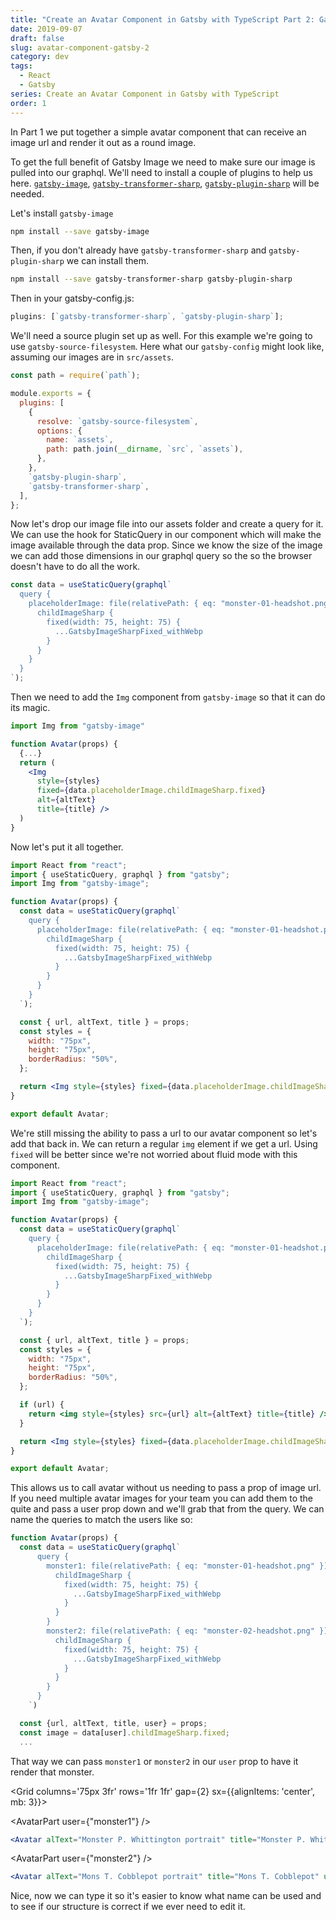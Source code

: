 ```yaml
---
title: "Create an Avatar Component in Gatsby with TypeScript Part 2: Gatsby Image"
date: 2019-09-07
draft: false
slug: avatar-component-gatsby-2
category: dev
tags:
  - React
  - Gatsby
series: Create an Avatar Component in Gatsby with TypeScript
order: 1
---
```


In <Link to='/blog/avatar-component-gatsby-1'>Part 1</Link> we put together a simple avatar component that can receive an image url and render it out as a round image.

To get the full benefit of Gatsby Image we need to make sure our image is pulled into our graphql. We'll need to install a couple of plugins to help us here. [`gatsby-image`](https://www.gatsbyjs.org/packages/gatsby-image), [`gatsby-transformer-sharp`](https://www.gatsbyjs.org/packages/gatsby-transformer-sharp), [`gatsby-plugin-sharp`](https://www.gatsbyjs.org/packages/gatsby-plugin-sharp) will be needed.

Let's install `gatsby-image`

```bash
npm install --save gatsby-image
```

Then, if you don't already have `gatsby-transformer-sharp` and `gatsby-plugin-sharp` we can install them.

```bash
npm install --save gatsby-transformer-sharp gatsby-plugin-sharp
```

Then in your gatsby-config.js:

```js title='happy'
plugins: [`gatsby-transformer-sharp`, `gatsby-plugin-sharp`];
```

We'll need a source plugin set up as well. For this example we're going to use `gatsby-source-filesystem`. Here what our `gatsby-config` might look like, assuming our images are in `src/assets`.

```js
const path = require(`path`);

module.exports = {
  plugins: [
    {
      resolve: `gatsby-source-filesystem`,
      options: {
        name: `assets`,
        path: path.join(__dirname, `src`, `assets`),
      },
    },
    `gatsby-plugin-sharp`,
    `gatsby-transformer-sharp`,
  ],
};
```

Now let's drop our image file into our assets folder and create a query for it. We can use the hook for StaticQuery in our component which will make the image available through the data prop. Since we know the size of the image we can add those dimensions in our graphql query so the so the browser doesn't have to do all the work.

```jsx
const data = useStaticQuery(graphql`
  query {
    placeholderImage: file(relativePath: { eq: "monster-01-headshot.png" }) {
      childImageSharp {
        fixed(width: 75, height: 75) {
          ...GatsbyImageSharpFixed_withWebp
        }
      }
    }
  }
`);
```

Then we need to add the `Img` component from `gatsby-image` so that it can do its magic.

```jsx
import Img from "gatsby-image"

function Avatar(props) {
  {...}
  return (
    <Img
      style={styles}
      fixed={data.placeholderImage.childImageSharp.fixed}
      alt={altText}
      title={title} />
  )
}
```

Now let's put it all together.

```jsx
import React from "react";
import { useStaticQuery, graphql } from "gatsby";
import Img from "gatsby-image";

function Avatar(props) {
  const data = useStaticQuery(graphql`
    query {
      placeholderImage: file(relativePath: { eq: "monster-01-headshot.png" }) {
        childImageSharp {
          fixed(width: 75, height: 75) {
            ...GatsbyImageSharpFixed_withWebp
          }
        }
      }
    }
  `);

  const { url, altText, title } = props;
  const styles = {
    width: "75px",
    height: "75px",
    borderRadius: "50%",
  };

  return <Img style={styles} fixed={data.placeholderImage.childImageSharp.fixed} alt={altText} title={title} />;
}

export default Avatar;
```

We're still missing the ability to pass a url to our avatar component so let's add that back in. We can return a regular `img` element if we get a url. Using `fixed` will be better since we're not worried about fluid mode with this component.

```jsx
import React from "react";
import { useStaticQuery, graphql } from "gatsby";
import Img from "gatsby-image";

function Avatar(props) {
  const data = useStaticQuery(graphql`
    query {
      placeholderImage: file(relativePath: { eq: "monster-01-headshot.png" }) {
        childImageSharp {
          fixed(width: 75, height: 75) {
            ...GatsbyImageSharpFixed_withWebp
          }
        }
      }
    }
  `);

  const { url, altText, title } = props;
  const styles = {
    width: "75px",
    height: "75px",
    borderRadius: "50%",
  };

  if (url) {
    return <img style={styles} src={url} alt={altText} title={title} />;
  }

  return <Img style={styles} fixed={data.placeholderImage.childImageSharp.fixed} alt={altText} title={title} />;
}

export default Avatar;
```

This allows us to call avatar without us needing to pass a prop of image url. If you need multiple avatar images for your team you can add them to the quite and pass a user prop down and we'll grab that from the query. We can name the queries to match the users like so:

```jsx
function Avatar(props) {
  const data = useStaticQuery(graphql`
      query {
        monster1: file(relativePath: { eq: "monster-01-headshot.png" }) {
          childImageSharp {
            fixed(width: 75, height: 75) {
              ...GatsbyImageSharpFixed_withWebp
            }
          }
        }
        monster2: file(relativePath: { eq: "monster-02-headshot.png" }) {
          childImageSharp {
            fixed(width: 75, height: 75) {
              ...GatsbyImageSharpFixed_withWebp
            }
          }
        }
      }
    `)

  const {url, altText, title, user} = props;
  const image = data[user].childImageSharp.fixed;
  ...
```

That way we can pass `monster1` or `monster2` in our `user` prop to have it render that monster.

<Grid columns='75px 3fr' rows='1fr 1fr' gap={2} sx={{alignItems: 'center', mb: 3}}>

<AvatarPart user={"monster1"} />

```jsx
<Avatar alText="Monster P. Whittington portrait" title="Monster P. Whittington" user="monster1" />
```

<AvatarPart user={"monster2"} />

```jsx
<Avatar alText="Mons T. Cobblepot portrait" title="Mons T. Cobblepot" user="monster2" />
```

</Grid>

Nice, now we can type it so it's easier to know what name can be used and to see if our structure is correct if we ever need to edit it.

